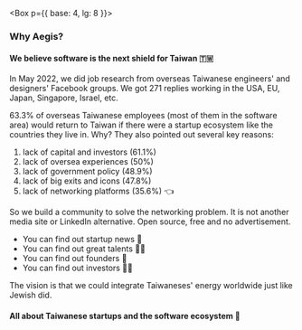 
<Box p={{ base: 4, lg: 8 }}>

### Why Aegis?

#### We believe software is the next shield for Taiwan 🇹🇼

In May 2022, we did job research from overseas 
Taiwanese engineers' and designers' Facebook groups. 
We got <Text as='span' fontSize='lg'>271</Text> replies 
working in the USA, EU, Japan, Singapore, Israel, etc. 

<Text as='span' color='red' fontSize='lg'>63.3%</Text> 
of overseas Taiwanese employees (most of them in the software area) would return to 
Taiwan if there were a startup ecosystem like the countries they live in. Why? 
They also pointed out several key reasons:

1. lack of capital and investors (61.1%)
2. lack of oversea experiences (50%)
3. lack of government policy (48.9%)
4. lack of big exits and icons (47.8%)
5. lack of networking platforms (35.6%) 👈

So we build a community to solve the networking
problem. It is not another media site or LinkedIn alternative.
Open source, free and no advertisement. 

* You can find out startup news 👀   
* You can find out great talents 🧑‍💻   
* You can find out founders 👫
* You can find out investors 👨‍🦳

The vision is that we could integrate Taiwaneses' energy worldwide just like Jewish did. 

#### All about Taiwanese startups and the software ecosystem 👊

</Box>
